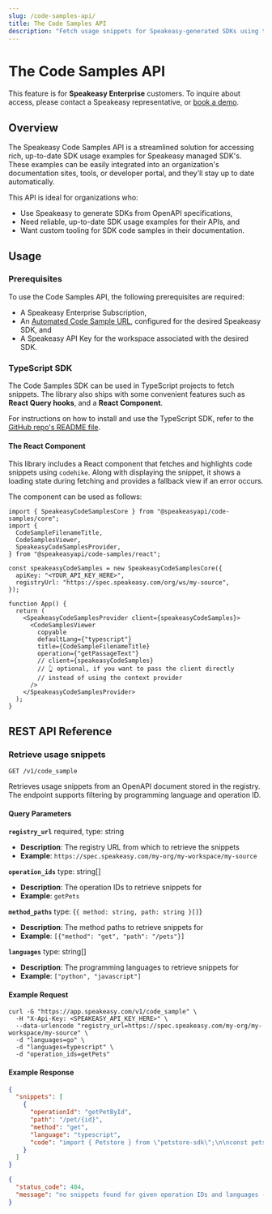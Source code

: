 ```yaml
---
slug: /code-samples-api/
title: The Code Samples API
description: "Fetch usage snippets for Speakeasy-generated SDKs using the Code Samples API."
---
```




# The Code Samples API

<Callout title="Note" type="info">

This feature is for **Speakeasy Enterprise** customers. To inquire about
access, please contact a Speakeasy representative, or [book a demo](/book-demo).

</Callout>

## Overview

The Speakeasy Code Samples API is a streamlined solution for accessing rich,
up-to-date SDK usage examples for Speakeasy managed SDK's. These examples can be
easily integrated into an organization's documentation sites, tools, or 
developer portal, and they'll stay up to date automatically.

This API is ideal for organizations who:

- Use Speakeasy to generate SDKs from OpenAPI specifications,
- Need reliable, up-to-date SDK usage examples for their APIs, and
- Want custom tooling for SDK code samples in their documentation.

## Usage

### Prerequisites

<Callout title="IMPORTANT" type="warning">

To use the Code Samples API, the following prerequisites are required:

- A Speakeasy Enterprise Subscription,
- An [Automated Code Sample URL](/docs/code-samples/automated-code-sample-urls), configured for the desired
  Speakeasy SDK, and
- A Speakeasy API Key for the workspace associated with the desired SDK.

</Callout>

### TypeScript SDK

The Code Samples SDK can be used in TypeScript projects to fetch snippets. The
library also ships with some convenient features such as **React Query hooks**, and
a **React Component**.

For instructions on how to install and use the TypeScript SDK, refer to the
[GitHub repo's README file](https://github.com/speakeasy-api/speakeasy-code-samples-ts/tree/main?tab=readme-ov-file#sdk-example-usage).

#### The React Component

This library includes a React component that fetches and highlights code
snippets using `codehike`. Along with displaying the snippet, it shows a
loading state during fetching and provides a fallback view if an error occurs.

The component can be used as follows:

```tsx App.tsx
import { SpeakeasyCodeSamplesCore } from "@speakeasyapi/code-samples/core";
import {
  CodeSampleFilenameTitle,
  CodeSamplesViewer,
  SpeakeasyCodeSamplesProvider,
} from "@speakeasyapi/code-samples/react";

const speakeasyCodeSamples = new SpeakeasyCodeSamplesCore({
  apiKey: "<YOUR_API_KEY_HERE>",
  registryUrl: "https://spec.speakeasy.com/org/ws/my-source",
});

function App() {
  return (
    <SpeakeasyCodeSamplesProvider client={speakeasyCodeSamples}>
      <CodeSamplesViewer
        copyable
        defaultLang={"typescript"}
        title={CodeSampleFilenameTitle}
        operation={"getPassageText"}
        // client={speakeasyCodeSamples} 
        // 👆 optional, if you want to pass the client directly 
        // instead of using the context provider
      />
    </SpeakeasyCodeSamplesProvider>
  );
}
```



## REST API Reference

<h3 className="_tracking-tight _text-slate-900 dark:_text-white _mt-10 _text-h4-mobile md:_text-h4">Retrieve usage snippets</h3>

`GET /v1/code_sample`

Retrieves usage snippets from an OpenAPI document stored in the registry. The endpoint supports filtering by programming language and operation ID.

<h4 className="_tracking-tight _text-slate-900 dark:_text-white _mt-10 _mb-4 _text-h5-mobile md:_text-h5">Query Parameters</h4>

**`registry_url`** <span className="text-xs font-secondary-mono text-brand-warning-500 ml-2">required, type: string</span>
- **Description**: The registry URL from which to retrieve the snippets
- **Example**: `https://spec.speakeasy.com/my-org/my-workspace/my-source`

**`operation_ids`** <span className="text-xs font-secondary-mono text-brand-warning-500 ml-2">type: string[]</span>
- **Description**: The operation IDs to retrieve snippets for
- **Example**: `getPets`

**`method_paths`** <span className="text-xs font-secondary-mono text-brand-warning-500 ml-2">type: {`{ method: string, path: string }[]`}</span>
- **Description**: The method paths to retrieve snippets for
- **Example**: `[{"method": "get", "path": "/pets"}]`

**`languages`** <span className="text-xs font-secondary-mono text-brand-warning-500 ml-2">type: string[]</span>
- **Description**: The programming languages to retrieve snippets for
- **Example**: `["python", "javascript"]`


<h4 className="_tracking-tight _text-slate-900 dark:_text-white _mt-10 _text-h5-mobile md:_text-h5">Example Request</h4>

```shell example-request.sh
curl -G "https://app.speakeasy.com/v1/code_sample" \
  -H "X-Api-Key: <SPEAKEASY_API_KEY_HERE>" \
  --data-urlencode "registry_url=https://spec.speakeasy.com/my-org/my-workspace/my-source" \
  -d "languages=go" \
  -d "languages=typescript" \
  -d "operation_ids=getPets"
```

<h4 className="_tracking-tight _text-slate-900 dark:_text-white _mt-10 _text-h5-mobile md:_text-h5">Example Response</h4>

```json 200 - Success
{
  "snippets": [
    {
      "operationId": "getPetById",
      "path": "/pet/{id}",
      "method": "get",
      "language": "typescript",
      "code": "import { Petstore } from \"petstore-sdk\";\n\nconst petstore = new Petstore({\n  apiKey: \"<YOUR_API_KEY_HERE>\",\n});\n\nasync function run() {\n  const result = await petstore.pet.getById({\n    id: 137396,\n  });\n\n  // Handle the result\n  console.log(result);\n}\n\nrun();"
    }
  ]
}
```

```json 4XX - Error
{
  "status_code": 404,
  "message": "no snippets found for given operation IDs and languages -- err_not_found: not found"
}
```

